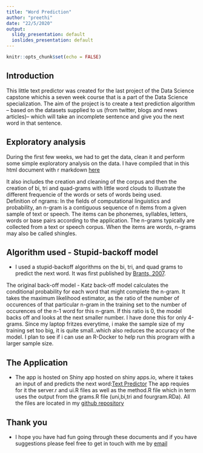 ```yaml
---
title: "Word Prediction"
author: "preethi"
date: "22/5/2020"
output:
  slidy_presentation: default
  ioslides_presentation: default
---
```


```r
knitr::opts_chunk$set(echo = FALSE)
```

## Introduction

This little text predictor was created for the last project of the Data Science capstone whichis a seven week course that is a part of the Data Science specialization. The aim of the project is to create a text prediction algorithm -- based on the datasets supplied to us (from twitter, blogs and news articles)-- which will take an incomplete sentence and give you the next word in that sentence. 

## Exploratory analysis

During the first few weeks, we had to get the data, clean it and perform some simple exploratory analysis on the data. I have compiled that in this html document with r markdown [here](https://rpubs.com/PreethiG/570939)  

It also includes the creation and cleaning of the corpus and then the creation of bi, tri and quad-grams with little word clouds to illustrate the different frequencie of the words or sets of words being used.   
Definition of ngrams: In the fields of computational linguistics and probability, an n-gram is a contiguous sequence of n items from a given sample of text or speech. The items can be phonemes, syllables, letters, words or base pairs according to the application. The n-grams typically are collected from a text or speech corpus. When the items are words, n-grams may also be called shingles.  

## Algorithm used - Stupid-backoff model

- I used a stupid-backoff algorithms on the bi, tri, and quad grams to predict the next word. 
It was first published by [Brants, 2007](https://www.aclweb.org/anthology/D07-1090.pdf).   

The original back-off model - Katz back-off model calculates the conditional probability for each word that might complete the n-gram. It takes the maximum likelihood estimator, as the ratio of the number of occurences of that particular n-gram in the training set to the number of occurences of the n-1 word for this n-gram. If this ratio is 0, the model backs off and looks at the next smaller number. I have done this for only 4-grams. Since my laptop fritzes everytime, i make the sample size of my training set too big, it is quite small..which also reduces the accuracy of the model. I plan to see if i can use an R-Docker to help run this program with a larger sample size.

## The Application
- The app is hosted on Shiny app hosted on shiny apps.io, where it takes an input of and predicts the next word:[Text Predictor](https://preethical.shinyapps.io/Text_predictor/)
The app requies for it the server.r and ui.R files as well as the method.R file which in term uses the output from the grams.R file (uni,bi,tri and fourgram.RDa). All the files are located in my [github repository](https://github.com/preethical/Datascience_capstone)

## Thank you

- I hope you have had fun going through these documents and if you have suggestions please feel free to get in touch with me by [email](preethi@deobald.ca)



